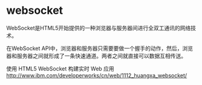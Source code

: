 = websocket =
WebSocket是HTML5开始提供的一种浏览器与服务器间进行全双工通讯的网络技术。

在WebSocket API中，浏览器和服务器只需要要做一个握手的动作，然后，浏览器和服务器之间就形成了一条快速通道。两者之间就直接可以数据互相传送。

使用 HTML5 WebSocket 构建实时 Web 应用 [[http://www.ibm.com/developerworks/cn/web/1112_huangxa_websocket/]]
